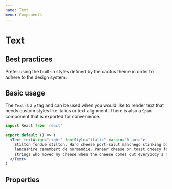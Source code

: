 ```yaml
---
name: Text
menu: Components
---
```



# Text

## Best practices

Prefer using the built-in styles defined by the cactus theme in order to adhere to the design system.

## Basic usage

The `Text` is a `p` tag and can be used when you would like to render text that needs custom styles like italics or text alignment. There is also a `Span` component that is exported for convenience.

```jsx
import React from 'react'

export default () => (
  <Text textAlign="right" fontStyle="italic" margin="0 auto">
    Stilton fondue stilton. Hard cheese port-salut manchego stinking bishop monterey jack edam
    lancashire camembert de normandie. Paneer cheese on toast cheesy feet halloumi cheesecake cheese
    strings who moved my cheese when the cheese comes out everybody's happy. Bavarian bergkase.
  </Text>
)
```

## Properties

<PropsTable of={Text} />
